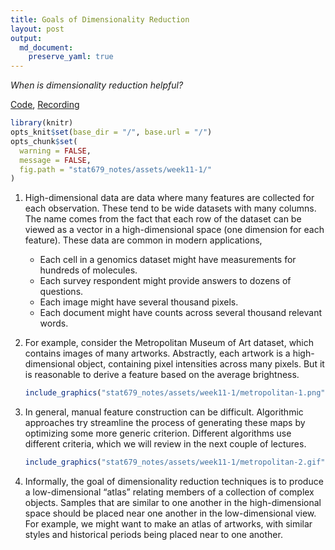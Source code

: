 ```yaml
---
title: Goals of Dimensionality Reduction
layout: post
output: 
  md_document:
    preserve_yaml: true
---
```


_When is dimensionality reduction helpful?_

[Code](https://github.com/krisrs1128/stat679_code/tree/main/examples/week11/week11-1.Rmd), [Recording]()

```r
library(knitr)
opts_knit$set(base_dir = "/", base.url = "/")
opts_chunk$set(
  warning = FALSE, 
  message = FALSE,
  fig.path = "stat679_notes/assets/week11-1/"
)
```


1. High-dimensional data are data where many features are collected for each
observation. These tend to be wide datasets with many columns. The name comes
from the fact that each row of the dataset can be viewed as a vector in a
high-dimensional space (one dimension for each feature). These data are common
in modern applications,

	* Each cell in a genomics dataset might have measurements for hundreds of molecules.
	* Each survey respondent might provide answers to dozens of questions.
	* Each image might have several thousand pixels.
	* Each document might have counts across several thousand relevant words.
		
1. For example, consider the Metropolitan Museum of Art dataset, which contains
images of many artworks. Abstractly, each artwork is a high-dimensional object,
containing pixel intensities across many pixels. But it is reasonable to derive
a feature based on the average brightness.
    
    ```r
    include_graphics("stat679_notes/assets/week11-1/metropolitan-1.png")
    ```
 
1. In general, manual feature construction can be difficult. Algorithmic
approaches try streamline the process of generating these maps by optimizing
some more generic criterion. Different algorithms use different criteria, which
we will review in the next couple of lectures.
  
    ```r
    include_graphics("stat679_notes/assets/week11-1/metropolitan-2.gif")
    ```

1. Informally, the goal of dimensionality reduction techniques is to produce a
low-dimensional “atlas” relating members of a collection of complex objects.
Samples that are similar to one another in the high-dimensional space should be
placed near one another in the low-dimensional view. For example, we might want
to make an atlas of artworks, with similar styles and historical periods being
placed near to one another.
